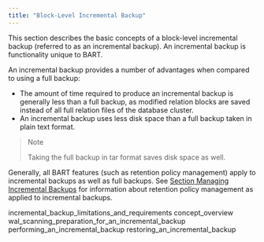 ```yaml
---
title: "Block-Level Incremental Backup"
---
```


<div id="block-level_incremental_backup" class="registered_link"></div>


This section describes the basic concepts of a block-level incremental backup (referred to as an incremental backup). An incremental backup is functionality unique to BART.

An incremental backup provides a number of advantages when compared to using a full backup:

-   The amount of time required to produce an incremental backup is generally less than a full backup, as modified relation blocks are saved instead of all full relation files of the database cluster.
-   An incremental backup uses less disk space than a full backup taken in plain text format.

> <div class="note">
>
> <div class="title">
>
> Note
>
> </div>
>
> Taking the full backup in tar format saves disk space as well.
>
> </div>

Generally, all BART features (such as retention policy management) apply to incremental backups as well as full backups. See [Section Managing Incremental Backups](../04_using_bart/02_managing_backups_using_a_retention_policy/#managing_incremental_backups) for information about retention policy management as applied to incremental backups.

<div class="toctree" maxdepth="3">

incremental\_backup\_limitations\_and\_requirements concept\_overview wal\_scanning\_preparation\_for\_an\_incremental\_backup performing\_an\_incremental\_backup restoring\_an\_incremental\_backup

</div>
